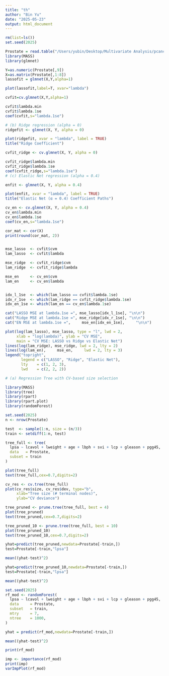 ```yaml
---
title: "th"
author: "Bin Yu"
date: "2025-05-23"
output: html_document
---
```

```r
rm(list=ls())
set.seed(2025)

Prostate = read.table("/Users/yubin/Desktop/Multivariate Analysis/pcancer.dat", header=T)
library(MASS)
library(glmnet)

Y=as.numeric(Prostate[,9])
X=as.matrix(Prostate[,1:8])
lassofit = glmnet(X,Y,alpha=1)

plot(lassofit,label=T, xvar="lambda")

cvfit=cv.glmnet(X,Y,alpha=1)

cvfit$lambda.min
cvfit$lambda.1se
coef(cvfit,s="lambda.1se")

# (b) Ridge regression (alpha = 0)
ridgefit <- glmnet(X, Y, alpha = 0)

plot(ridgefit, xvar = "lambda", label = TRUE)
title("Ridge Coefficient")

cvfit_ridge <- cv.glmnet(X, Y, alpha = 0)

cvfit_ridge$lambda.min
cvfit_ridge$lambda.1se
coef(cvfit_ridge,s="lambda.1se")
# (c) Elastic Net regression (alpha = 0.4)

enfit <- glmnet(X, Y, alpha = 0.4)

plot(enfit, xvar = "lambda", label = TRUE)
title("Elastic Net (α = 0.4) Coefficient Paths")

cv_en <- cv.glmnet(X, Y, alpha = 0.4)
cv_en$lambda.min
cv_en$lambda.1se
coef(cv_en,s="lambda.1se")

cor_mat <- cor(X)
print(round(cor_mat, 2))


mse_lasso  <- cvfit$cvm
lam_lasso  <- cvfit$lambda

mse_ridge  <- cvfit_ridge$cvm
lam_ridge  <- cvfit_ridge$lambda

mse_en     <- cv_en$cvm
lam_en     <- cv_en$lambda


idx_l_1se  <- which(lam_lasso == cvfit$lambda.1se)
idx_r_1se  <- which(lam_ridge == cvfit_ridge$lambda.1se)
idx_en_1se <- which(lam_en == cv_en$lambda.1se)

cat("LASSO MSE at lambda.1se =", mse_lasso[idx_l_1se], "\n\n")
cat("Ridge MSE at lambda.1se =", mse_ridge[idx_r_1se], "\n\n")
cat("EN MSE at lambda.1se =",     mse_en[idx_en_1se],     "\n\n")

plot(log(lam_lasso), mse_lasso, type = "l", lwd = 2,
     xlab = "log(lambda)", ylab = "CV MSE",
     main = "CV MSE: LASSO vs Ridge vs Elastic Net")
lines(log(lam_ridge), mse_ridge, lwd = 2, lty = 2)
lines(log(lam_en),     mse_en,     lwd = 2, lty = 3)
legend("topright",
       legend = c("LASSO", "Ridge", "Elastic Net"),
       lty    = c(1, 2, 3),
       lwd    = c(2, 2, 2))
```
```r
# (a) Regression Tree with CV‐based size selection

library(MASS)
library(tree)
library(rpart)
library(rpart.plot)
library(randomForest)

set.seed(2025) 
n <- nrow(Prostate)

test  <- sample(1:n, size = (n/3))
train <- setdiff(1:n, test)

tree_full <- tree(
  lpsa ~ lcavol + lweight + age + lbph + svi + lcp + gleason + pgg45,
  data   = Prostate,
  subset = train
)

plot(tree_full)
text(tree_full,cex=0.7,digits=2)

cv_res <- cv.tree(tree_full)
plot(cv_res$size, cv_res$dev, type="b",
     xlab="Tree size (# terminal nodes)",
     ylab="CV deviance")

tree_pruned <- prune.tree(tree_full, best = 4)
plot(tree_pruned)
text(tree_pruned,cex=0.7,digits=2)

tree_pruned_10 <- prune.tree(tree_full, best = 10)
plot(tree_pruned_10)
text(tree_pruned_10,cex=0.7,digits=2)

yhat=predict(tree_pruned,newdata=Prostate[-train,]) 
test=Prostate[-train,"lpsa"]

mean((yhat-test)^2)

yhat=predict(tree_pruned_10,newdata=Prostate[-train,]) 
test=Prostate[-train,"lpsa"]

mean((yhat-test)^2)
```


```r
set.seed(2025)
rf_mod <- randomForest(
  lpsa ~ lcavol + lweight + age + lbph + svi + lcp + gleason + pgg45,
  data     = Prostate,
  subset   = train,    
  mtry     = 7,            
  ntree    = 1000,         
)

yhat = predict(rf_mod,newdata=Prostate[-train,])

mean((yhat-test)^2)

print(rf_mod)

imp <- importance(rf_mod)
print(imp)
varImpPlot(rf_mod)
```


